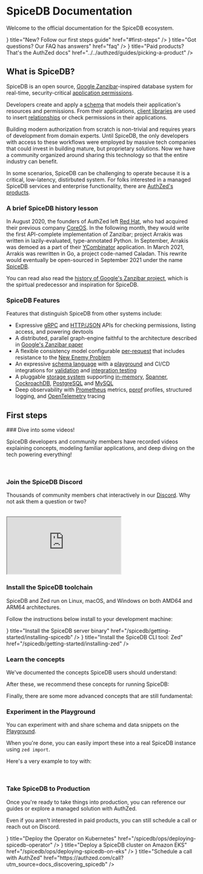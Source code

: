 

# SpiceDB Documentation

Welcome to the official documentation for the SpiceDB ecosystem.

<Cards>
  <Card arrow={true} icon={<FontAwesomeIcon icon={faHand} />} title="New? Follow our first steps guide" href="#first-steps" />
  <Card arrow={true} icon={<FontAwesomeIcon icon={faQuestion} />} title="Got questions? Our FAQ has answers" href="faq" />
  <Card arrow={true} icon={<FontAwesomeIcon icon={faDollarSign} />} title="Paid products? That's the AuthZed docs" href="../../authzed/guides/picking-a-product" />
</Cards>

## What is SpiceDB?

SpiceDB is an open source, [Google Zanzibar]-inspired database system for real-time, security-critical [application permissions].

Developers create and apply a [schema] that models their application's resources and permissions.
From their applications, [client libraries] are used to insert [relationships] or check permissions in their applications.

Building modern authorization from scratch is non-trivial and requires years of development from domain experts.
Until SpiceDB, the only developers with access to these workflows were employed by massive tech companies that could invest in building mature, but proprietary solutions.
Now we have a community organized around sharing this technology so that the entire industry can benefit.

In some scenarios, SpiceDB can be challenging to operate because it is a critical, low-latency, distirbuted system.
For folks interested in a managed SpiceDB services and enterprise functionality, there are [AuthZed's products][authzed-products].

[Google Zanzibar]: https://authzed.com/blog/what-is-zanzibar/
[application permissions]: ./faq#what-are-application-permissions
[schema]: https://authzed.com/docs/guides/schema
[client libraries]: https://github.com/authzed/awesome-spicedb#clients
[relationships]: ../concepts/relationships
[authzed-products]: ../../authzed/guides/picking-a-product

### A brief SpiceDB history lesson

In August 2020, the founders of AuthZed left [Red Hat], who had acquired their previous company [CoreOS].
In the following month, they would write the first API-complete implementation of Zanzibar; project Arrakis was written in lazily-evaluated, type-annotated Python.
In September, Arrakis was demoed as a part of their [YCombinator] application.
In March 2021, Arrakis was rewritten in Go, a project code-named Caladan.
This rewrite would eventually be open-sourced in September 2021 under the name [SpiceDB].

You can read also read the [history of Google's Zanzibar project][zanzibar-history], which is the spirtual predecessor and inspiration for SpiceDB.

[Red Hat]: https://redhat.com
[CoreOS]: https://www.redhat.com/en/technologies/cloud-computing/openshift/what-was-coreos
[YCombinator]: https://www.ycombinator.com/companies/authzed
[SpiceDB]: https://authzed.com/blog/spicedb-is-open-source-zanzibar
[zanzibar-history]: ../concepts/zanzibar#history

### SpiceDB Features

Features that distinguish SpiceDB from other systems include:

- Expressive [gRPC] and [HTTP/JSON] APIs for checking permissions, listing access, and powering devtools
- A distributed, parallel graph-engine faithful to the architecture described in [Google's Zanzibar paper]
- A flexible consistency model configurable [per-request] that includes resistance to the [New Enemy Problem]
- An expressive [schema language] with a [playground] and CI/CD integrations for [validation] and [integration testing]
- A pluggable [storage system] supporting [in-memory], [Spanner], [CockroachDB], [PostgreSQL] and [MySQL]
- Deep observability with [Prometheus] metrics, [pprof] profiles, structured logging, and [OpenTelemetry] tracing

[gRPC]: https://buf.build/authzed/api/docs/main:authzed.api.v1
[HTTP/JSON]: https://app.swaggerhub.com/apis-docs/authzed/authzed/1.0

[per-request]: https://docs.authzed.com/reference/api-consistency
[New Enemy Problem]: https://authzed.com/blog/new-enemies/

[schema language]: https://docs.authzed.com/guides/schema
[playground]: https://play.authzed.com
[validation]: https://github.com/authzed/action-spicedb-validate
[integration testing]: https://github.com/authzed/action-spicedb

[storage system]: https://authzed.com/docs/spicedb/selecting-a-datastore
[in-memory]: https://github.com/hashicorp/go-memdb
[PostgreSQL]: https://www.postgresql.org
[Spanner]: https://cloud.google.com/spanner
[CockroachDB]: https://github.com/cockroachdb/cockroach
[MySQL]: https://www.mysql.com

[Prometheus]: https://prometheus.io
[pprof]: https://jvns.ca/blog/2017/09/24/profiling-go-with-pprof/
[OpenTelemetry]: https://opentelemetry.io

[Google's Zanzibar paper]: https://authzed.com/zanzibar

## First steps

<Steps>
  ### Dive into some videos!

  SpiceDB developers and community members have recorded videos explaining concepts, modeling familiar applications, and deep diving on the tech powering everything!

  <br />
  <YouTube videoId="p8xh_z6PUqE" className="youtubeContainer" opts={{playerVars:{start: 228}}} />
  <YouTube videoId="WTfZsRPDv9Q" className="youtubeContainer" />
  <YouTube videoId="x3-B9-ICj0w" className="youtubeContainer" />

  ### Join the SpiceDB Discord

  Thousands of community members chat interactively in our [Discord][discord].
  Why not ask them a question or two?

  <br />
  <iframe src="https://e.widgetbot.io/channels/844600078504951838/844600078948630559" allow="clipboard-write; fullscreen" className="w-fit min-h-[400px]"></iframe>

  [discord]: https://discord.gg/spicedb

  ### Install the SpiceDB toolchain

  SpiceDB and Zed run on Linux, macOS, and Windows on both AMD64 and ARM64 architectures.

  Follow the instructions below install to your development machine:

  <Cards>
    <Card arrow={true} icon={<FontAwesomeIcon icon={faServer} />} title="Install the SpiceDB server binary" href="/spicedb/getting-started/installing-spicedb" />
    <Card arrow={true} icon={<FontAwesomeIcon icon={faTerminal} />} title="Install the SpiceDB CLI tool: Zed" href="/spicedb/getting-started/installing-zed" />
  </Cards>

  ### Learn the concepts

  We've documented the concepts SpiceDB users should understand:

  <Cards>
    <Card arrow={true} title="Zanzibar" href="../concepts/zanzibar" />
    <Card arrow={true} title="Schema" href="../concepts/schema" />
    <Card arrow={true} title="Relationships" href="../concepts/relationships" />
  </Cards>

  After these, we recommend these concepts for running SpiceDB:

  <Cards>
    <Card arrow={true} title="Commands" href="../concepts/commands" />
    <Card arrow={true} title="Datastores" href="../concepts/datastores" />
    <Card arrow={true} title="Datastore Migrations" href="../concepts/datastore-migrations" />
    <Card arrow={true} title="Observability" href="../ops/observability" />
    <Card arrow={true} title="Operator" href="../concepts/operator" />
  </Cards>

  Finally, there are some more advanced concepts that are still fundamental:

  <Cards>
    <Card arrow={true} title="Consistency" href="../concepts/consistency" />
    <Card arrow={true} title="Caveats" href="../concepts/caveats" />
    <Card arrow={true} title="Dispatch" href="../concepts/dispatch" />
  </Cards>

  ### Experiment in the Playground

  You can experiment with and share schema and data snippets on the [Playground][pg].

  When you're done, you can easily import these into a real SpiceDB instance using `zed import`.

  Here's a very example to toy with:

  <br /><InlinePlayground reference="m1lRfaaYf9XP" />

  [pg]: https://play.authzed.com

  ### Take SpiceDB to Production

  Once you're ready to take things into production, you can reference our guides or explore a managed solution with AuthZed.

  Even if you aren't interested in paid products, you can still schedule a call or reach out on Discord.

  <Cards>
    <Card arrow={true} icon={<FontAwesomeIcon icon={faDocker} />} title="Deploy the Operator on Kubernetes" href="/spicedb/ops/deploying-spicedb-operator" />
    <Card arrow={true} icon={<FontAwesomeIcon icon={faAws} />} title="Deploy a SpiceDB cluster on Amazon EKS" href="/spicedb/ops/deploying-spicedb-on-eks" />
    <Card arrow={true} icon={<FontAwesomeIcon icon={faPhone} />} title="Schedule a call with AuthZed" href="https://authzed.com/call?utm_source=docs_discovering_spicedb" />
  </Cards>

</Steps>

